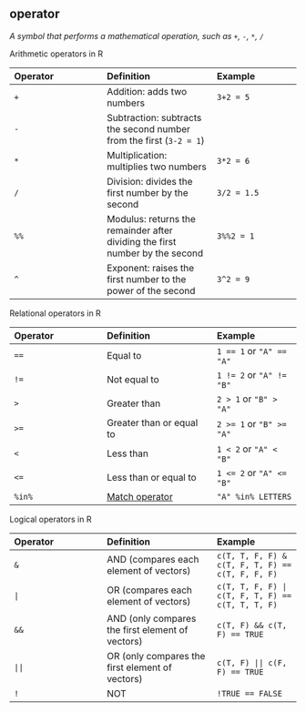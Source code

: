 ## operator

<dfn>A symbol that performs a mathematical operation, such as `+`, `-`, `*`, `/`</dfn>

Arithmetic operators in R

| Operator | Definition | Example |
|:---------|:-----------|:--------|
| `+`      | Addition: adds two numbers | `3+2 = 5` |
| `-`      | Subtraction: subtracts the second number from the first (`3-2 = 1`) |
| `*`      | Multiplication: multiplies two numbers | `3*2 = 6` |
| `/`      | Division: divides the first number by the second | `3/2 = 1.5` |
| `%%`     | Modulus: returns the remainder after dividing the first number by the second | `3%%2 = 1` |
| `^`      | Exponent: raises the first number to the power of the second | `3^2 = 9` |

Relational operators in R

| Operator | Definition | Example |
|:---------|:-----------|:--------|
| `==`     | Equal to   | `1 == 1` or `"A" == "A"` |
| `!=`     | Not equal to | `1 != 2` or `"A" != "B"` |
| `>`      | Greater than | `2 > 1` or `"B" > "A"` |
| `>=`    | Greater than or equal to | `2 >= 1` or `"B" >= "A"` |
| `<`      | Less than | `1 < 2` or `"A" < "B"` |
| `<=`     | Less than or equal to | `1 <= 2` or `"A" <= "B"` |
| `%in%`   | [Match operator](m.html#match-operator) | `"A" %in% LETTERS` |

Logical operators in R

| Operator | Definition | Example |
|:---------|:-----------|:--------|
| `&`      | AND (compares each element of vectors)       | `c(T, T, F, F) & c(T, F, T, F) == c(T, F, F, F)` |
| `|`      | OR (compares each element of vectors)        | `c(T, T, F, F) | c(T, F, T, F) == c(T, T, T, F)` |
| `&&`      | AND (only compares the first element of vectors)       | `c(T, F) && c(T, F) == TRUE` |
| `||`      | OR (only compares the first element of vectors)       | `c(T, F) || c(F, F) == TRUE` |
| `!`       | NOT | `!TRUE == FALSE` |